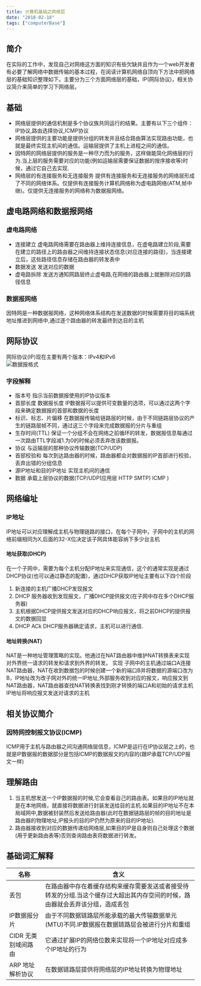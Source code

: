 ```yaml
---
title: 计算机基础之网络层  
date: "2018-02-18" 
tags: ["computerBase"]
---
```

## 简介  
  在实际的工作中，发现自己对网络这方面的知识有些欠缺并且作为一个web开发者有必要了解网络中数据传输的基本过程，在阅读计算机网络自顶向下方法中把网络层的基础知识整理如下。主要分为三个方面网络层的基础，IP(网际协议)，相关协议简介来简单的学习下网络层。
## 基础
* 网络层提供的通信机制是多个协议族共同运行的结果。主要有以下三个组件：IP协议,路由选择协议,ICMP协议  
* 网络层提供的主要功能是提供分组的转发并且结合路由算法实现路由功能，也就是最终实现主机间的通信。运输层提供了主机上进程之间的通信。
* 因特网的网络层提供的服务是一种尽力而为的服务，这样做能简化网络层的行为.当上层的服务需要对应的功能(例如运输层需要保证数据的按序接收等)时候，通过它自己去实现.
* 网络层的有连接服务和无连接服务
	提供有连接服务和无连接服务的网络层形成了不同的网络体系。仅提供有连接服务计算机网络称为虚电路网络(ATM,帧中继)。仅提供无连接服务的网络称为数据报网络。

## 虚电路网络和数据报网络

### 虚电路网络
 - 连接建立 虚电路网络需要在路由器上维持连接信息，在虚电路建立阶段,需要在建立的路径上的路由器之间维持连接状态信息(对应连接的路径)，当连接建立后，这些路径信息存储在路由器的转发表中
 - 数据发送  发送对应的数据
 - 虚电路拆除 发送方通知网路层终止虚电路,在网络的路由器上就删除对应的路径信息  

### 数据报网络  
因特网是一种数据报网络，这种网络体系结构在发送数据的时候需要将目的端系统地址推进到网络中,通过逐个路由器的转发最终到达目的主机 
## 网际协议  
网际协议(IP)现在主要有两个版本：IPv4和IPv6  
![数据报格式](/static/images/computerBaseStatic/network/IPv4.png)  
### 字段解释  
*  版本号 指示当前数据报使用的IP协议版本
*  首部长度  数据报长度  IP数据报可以提供可变数量的选项，可以通过这两个字段来确定数据报的首部和数据的长度
*  标识、标志、片偏移  在数据报传输给链路层的时候，由于不同链路层协议的产生的链路层帧不同，通过这三个字段来完成数据报的分片与重组 
*  生存时间(TTL) 保证一个分组不会在网络之前循环的转发，数据报信息每通过一次路由TTL字段减1.为0的时候必须丢弃改该数据报。
*  协议  与运输层的那种协议传输数据(TCP/UDP)
*  首部校验和  每次到达路由器的时候，路由器都会对数据报的IP首部进行校验，丢弃出错的分组信息
*  源IP地址和目的IP地址  实现主机间的通信
*  数据  承载上层协议的数据(TCP/UDP(应用层 HTTP SMTP) ICMP )  

##  网络编址  
### IP地址
IP地址可以对应理解成主机与物理链路的接口，在每个子网中，子网中的主机的网络前缀相同为X,后面的32-X位决定该子网具体能容纳下多少台主机 
#### 地址获取(DHCP)
在一个子网中，需要为每个主机分配IP地址来实现通信，这个的通常实现是通过DHCP协议(也可以通过静态的配置)，通过DHCP获取IP地址主要有以下四个阶段
  1. 新连接的主机广播DHCP发现报文
  2. DHCP 服务器收到发现报文，广播DHCP提供报文(在子网中存在多个DHCP服务器)
  3. 主机根据DHCP提供报文发送对应的DHCP响应报文，将之前DHCP的提供报文的数据回显
  4. DHCP ACk DHCP服务器确定请求，主机可以进行通信.  
  
#### 地址转换(NAT)
NAT是一种地址管理策略的实现。他通过在NAT路由器中维护NAT转换表来实现对外界统一请求的转发和请求到外界的转发。
实现 子网中的主机通过端口A连接NAT路由器，NAT在收到数据包的时候创建一个新的端口B并将数据的源端口改为B，IP地址改为改子网对外的统一IP地址,外部服务收到对应的报文，响应报文到NAT路由器，NAT路由器查找NAT转换表找到刚才转换的端口A和初始的请求主机IP地址将响应报文发送对请求的主机
##  相关协议简介
### 因特网控制报文协议(ICMP)
ICMP用于主机与路由器之间沟通网络层信息，ICMP是运行在IP协议层之上的，也就是IP数据报的数据部分是包括ICMP的数据报文的内容的(跟IP承载TCP/UDP报文一样)
##  理解路由
  1. 当主机想发送一个IP数据报的时候,它会查看自己的路由表。如果目的IP地址就是在本地网络，就直接将数据进行封装发送给目的主机.如果目的IP地址不在本局域网中,数据被封装然后发送给路由器(此时在数据链路层的帧的目的地址是路由器的物理地址,IP报头的目的IP仍然为原来的目的IP地址).
  2. 路由器接收到对应的数据传递给网络层,如果目的IP是自身则自己处理这个数据(用于更新路由表等)否则查询路由表将数据进行转发。

## 基础词汇解释
|  名称   | 含义 |
| ------ | ------ |
| 丢包    | 在路由器中存在着缓存结构来缓存需要发送或者接受待转发的分组.当这个缓存过大超出其内存空间的时候，路由器就会丢弃该分组，造成丢包|
| IP数据报分片 | 由于不同数据链路层所能承载的最大传输数据单元(MTU)不同.IP数据报在数据链路层会被进行分片和重组 |
| CIDR 无类别域间路由 | 它通过扩展IP的网络位数来实现将一个IP地址对应成多个IP地址的行为 |
| ARP 地址解析协议 | 在数据链路层提供将网络层的IP地址转换为物理地址 |



